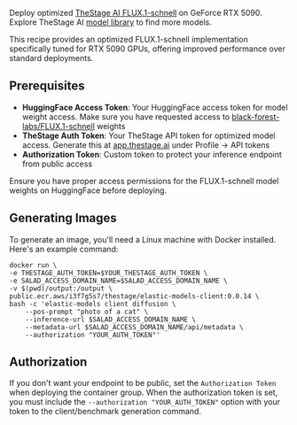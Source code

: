 Deploy optimized [TheStage AI FLUX.1-schnell](https://huggingface.co/TheStageAI/Elastic-FLUX.1-schnell) on GeForce RTX 5090.
Explore TheStage AI [model library](https://app.thestage.ai/models) to find more models.

<Callout variation="info">This recipe provides an optimized FLUX.1-schnell implementation specifically tuned for RTX 5090 GPUs, offering improved performance over standard deployments.</Callout>

## Prerequisites

- **HuggingFace Access Token**: Your HuggingFace access token for model weight access. Make sure you have requested access to [black-forest-labs/FLUX.1-schnell](https://huggingface.co/black-forest-labs/FLUX.1-schnell) weights
- **TheStage Auth Token**: Your TheStage API token for optimized model access. Generate this at [app.thestage.ai](https://app.thestage.ai) under Profile -> API tokens
- **Authorization Token**: Custom token to protect your inference endpoint from public access

<Callout variation="warning">Ensure you have proper access permissions for the FLUX.1-schnell model weights on HuggingFace before deploying.</Callout>

## Generating Images

To generate an image, you'll need a Linux machine with Docker installed. Here's an example command:

```shell
docker run \
-e THESTAGE_AUTH_TOKEN=$YOUR_THESTAGE_AUTH_TOKEN \
-e SALAD_ACCESS_DOMAIN_NAME=$SALAD_ACCESS_DOMAIN_NAME \
-v $(pwd)/output:/output \
public.ecr.aws/i3f7g5s7/thestage/elastic-models-client:0.0.14 \
bash -c 'elastic-models client diffusion \
    --pos-prompt "photo of a cat" \
    --inference-url $SALAD_ACCESS_DOMAIN_NAME \
    --metadata-url $SALAD_ACCESS_DOMAIN_NAME/api/metadata \
    --authorization "YOUR_AUTH_TOKEN"'
```

## Authorization

If you don't want your endpoint to be public, set the `Authorization Token` when deploying the container group.
When the authorization token is set, you must include the `--authorization "YOUR_AUTH_TOKEN"` option with your token to the client/benchmark generation command.
